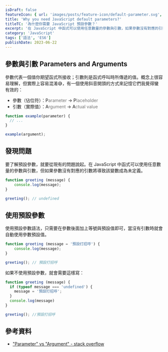 ```yaml
---
isDraft: false
featureIcon: { url: 'images/posts/feature-icon/default-parameter.svg', alt: '預設參數符號' }
title: 'Why you need JavaScript default parameters?'
titleTC: '為什麼你需要 JavaScript 預設參數？'
excerpt: '在 JavaScript 中函式可以使用任意數量的參數與引數，如果參數沒有對應的引數將導致該變數成為未定義。讓我們用預設參數來解決這個問題吧！'
category: 'JavaScript'
tags: ['語法', 'ES6']
publishDate: 2023-06-22
---
```


## 參數與引數 Parameters and Arguments

參數代表一個值你期望函式所接收；引數則是函式呼叫時所傳遞的值。概念上很容易理解，但實際上容易混淆😅，有一個使用斜音開頭的方式來記憶它們我覺得蠻有效的：

* 參數（佔位符）：P<span style="opacity:0.6">arameter</span> → P<span style="opacity:0.6">laceholder</span>
* 引數（實際值）：A<span style="opacity:0.6">rgument</span> → A<span style="opacity:0.6">ctual value</span>

```js
function example(parameter) {
  // ...
}

example(argument);
```

## 發現問題

要了解預設參數，就要從現有的問題說起。在 JavaScript 中函式可以使用任意數量的參數與引數，但如果參數沒有對應的引數將導致該變數成為未定義。

```js
function greeting (message) {
    console.log(message);
}

greeting(); // undefined
```



## 使用預設參數

使用預設參數語法，只需要在參數後面加上等號與預設值即可，當沒有引數時就會自動使用參數預設值。

```js
function greeting (message = '預設打招呼') {
    console.log(message);
}

greeting(); // 預設打招呼
```

如果不使用預設參數，就會需要這樣寫：

```js
function greeting (message) {
  if (typeof message === 'undefined') {
    message = '預設打招呼';
  }
  console.log(message)
}

greeting(); //預設打招呼
```

## 參考資料

* ["Parameter" vs "Argument" - stack overflow](https://stackoverflow.com/questions/1788923/parameter-vs-argument/1788926#1788926)